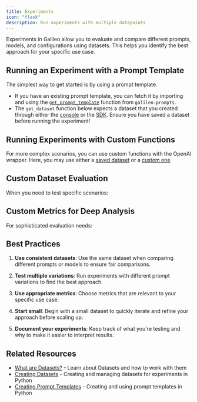 ```yaml
---
title: Experiments
icon: "flask"
description: Run experiments with multiple datapoints
---
```



Experiments in Galileo allow you to evaluate and compare different prompts, models, and configurations using datasets. This helps you identify the best approach for your specific use case.


## Running an Experiment with a Prompt Template

The simplest way to get started is by using a prompt template. 

* If you have an existing prompt template, you can fetch it by importing and using the [`get_prompt_template`](/sdk-api/python/prompts#getting-prompt-templates) function from `galileo.prompts`.
* The `get_dataset` function below expects a dataset that you created through either the [console](https://app.galileo.ai/datasets) or the [SDK](/sdk-api/python/datasets#creating-datasets). Ensure you have saved a dataset before running the experiment!

<CodeGroup>
  <SnippetExperimentsPrompt />
</CodeGroup>

## Running Experiments with Custom Functions

For more complex scenarios, you can use custom functions with the OpenAI wrapper. Here, you may use either a [saved dataset](/sdk-api/python/datasets#creating-datasets) or a [custom one](#custom-dataset-evaluation)

<CodeGroup>
  <SnippetExperimentsExistingDataset />
</CodeGroup>

## Custom Dataset Evaluation

When you need to test specific scenarios:

<CodeGroup>
  <SnippetExperimentsCustomDataset />
</CodeGroup>

## Custom Metrics for Deep Analysis

For sophisticated evaluation needs:

<CodeGroup>
  <SnippetExperimentsCustomMetrics />
</CodeGroup>

## Best Practices

1. **Use consistent datasets**: Use the same dataset when comparing different prompts or models to ensure fair comparisons.

2. **Test multiple variations**: Run experiments with different prompt variations to find the best approach.

3. **Use appropriate metrics**: Choose metrics that are relevant to your specific use case.

4. **Start small**: Begin with a small dataset to quickly iterate and refine your approach before scaling up.

5. **Document your experiments**: Keep track of what you're testing and why to make it easier to interpret results.

## Related Resources

- [What are Datasets?](/concepts/datasets) - Learn about Datasets and how to work with them
- [Creating Datasets](/sdk-api/python/experimentation/datasets) - Creating and managing datasets for experiments in Python
- [Creating Prompt Templates](/sdk-api/python/prompts) - Creating and using prompt templates in Python
